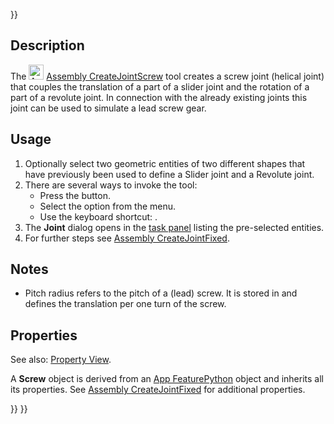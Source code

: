 <languages/>

{{UnfinishedDocu{{#translation:}}}}

{{Docnav
|[[Assembly_CreateJointRackPinion|CreateJointRackPinion]]
|[[Assembly_CreateJointGears|CreateJointGears]]
|[[Assembly_Workbench|Assembly]]
|IconL=Assembly_CreateJointRackPinion.svg
|IconR=Assembly_CreateJointGears.svg
|IconC=Workbench_Assembly.svg
}}

{{GuiCommand
|Name=Assembly CreateJointScrew
|MenuLocation=Assembly → Screw Joint
|Workbenches=[[Assembly_Workbench|Assembly]]
|Shortcut={{KEY|W}}
|Version=1.0
|SeeAlso=
}}

==Description==

The [[Image:Assembly_CreateJointScrew.svg|24px]] [[Assembly_CreateJointScrew|Assembly CreateJointScrew]] tool creates a screw joint (helical joint) that couples the translation of a part of a slider joint and the rotation of a part of a revolute joint. In connection with the already existing joints this joint can be used to simulate a lead screw gear.

==Usage==

# Optionally select two geometric entities of two different shapes that have previously been used to define a Slider joint and a Revolute joint.
# There are several ways to invoke the tool:
#* Press the {{Button|[[Image:Assembly_CreateJointScrew.svg|16px]] [[Assembly_CreateJointScrew|Screw Joint]]}} button.
#* Select the {{MenuCommand|Assembly → [[Image:Assembly_CreateJointScrew.svg|16px]] Screw Joint}} option from the menu.
#* Use the keyboard shortcut: {{KEY|W}}.
# The '''Joint''' dialog opens in the [[Task_panel|task panel]] listing the pre-selected entities.
# For further steps see [[Assembly_CreateJointFixed#Usage|Assembly CreateJointFixed]].

==Notes==

* Pitch radius refers to the pitch of a (lead) screw. It is stored in {{PropertyData|Distance}} and defines the translation per one turn of the screw. 

==Properties==

See also: [[Property_View|Property View]].

A '''Screw''' object is derived from an [[App_FeaturePython|App FeaturePython]] object and inherits all its properties. See [[Assembly_CreateJointFixed#Properties|Assembly CreateJointFixed]] for additional properties.


{{Docnav
|[[Assembly_CreateJointRackPinion|CreateJointRackPinion]]
|[[Assembly_CreateJointGears|CreateJointGears]]
|[[Assembly_Workbench|Assembly]]
|IconL=Assembly_CreateJointRackPinion.svg
|IconR=Assembly_CreateJointGears.svg
|IconC=Workbench_Assembly.svg
}}

{{Assembly_Tools_navi{{#translation:}}}}
{{Userdocnavi{{#translation:}}}}